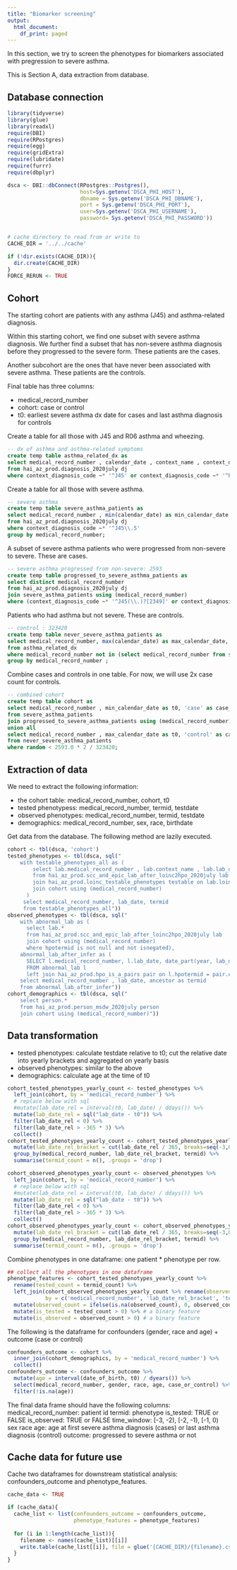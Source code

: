 ```yaml
---
title: "Biomarker screening"
output:
  html_document:
    df_print: paged
---
```


In this section, we try to screen the phenotypes for biomarkers associated with pregression to severe asthma.

This is Section A, data extraction from database. 

## Database connection
```r
library(tidyverse)
library(glue)
library(readxl)
require(DBI)
require(RPostgres)
require(egg)
require(gridExtra)
require(lubridate)
require(furrr)
require(dbplyr)

dsca <- DBI::dbConnect(RPostgres::Postgres(), 
                       host=Sys.getenv('DSCA_PHI_HOST'), 
                       dbname = Sys.getenv('DSCA_PHI_DBNAME'), 
                       port = Sys.getenv('DSCA_PHI_PORT'), 
                       user=Sys.getenv('DSCA_PHI_USERNAME'),
                       password= Sys.getenv('DSCA_PHI_PASSWORD'))


# cache directory to read from or write to
CACHE_DIR = '../../cache'

if (!dir.exists(CACHE_DIR)){
  dir.create(CACHE_DIR)
}
FORCE_RERUN <- TRUE
```


## Cohort 
The starting cohort are patients with any asthma (J45) and asthma-related diagnosis. 

Within this starting cohort, we find one subset with severe asthma diagnosis. We further find a subset that has non-severe asthma diagnosis before they progressed to the severe form. These patients are the cases.

Another subcohort are the ones that have never been associated with severe asthma. These patients are the controls. 

Final table has three columns:

- medical_record_number
- cohort: case or control
- t0: earliest severe asthma dx date for cases and last asthma diagnosis for controls


Create a table for all those with J45 and R06 asthma and wheezing. 
```sql
-- dx of asthma and asthma-related symptoms
create temp table asthma_related_dx as 
select medical_record_number , calendar_date , context_name , context_diagnosis_code 
from hai_az_prod.diagnosis_2020july dj 
where context_diagnosis_code ~* '^J45' or context_diagnosis_code ~* '^R06';
```

Create a table for all those with severe asthma.
```sql
-- severe asthma
create temp table severe_asthma_patients as
select medical_record_number , min(calendar_date) as min_calendar_date
from hai_az_prod.diagnosis_2020july dj 
where context_diagnosis_code ~* '^J45\\.5'
group by medical_record_number;  
```

A subset of severe asthma patients who were progressed from non-severe to severe. These are cases. 
```sql
-- severe asthma progressed from non-severe: 2593
create temp table progressed_to_severe_asthma_patients as
select distinct medical_record_number 
from hai_az_prod.diagnosis_2020july dj 
join severe_asthma_patients using (medical_record_number)
where (context_diagnosis_code ~* '^J45(\\.)?[2349]' or context_diagnosis_code ~* '^R06') and calendar_date < min_calendar_date;
```

Patients who had asthma but not severe. These are controls. 
```sql
-- control : 323420
create temp table never_severe_asthma_patients as
select medical_record_number, max(calendar_date) as max_calendar_date, random() as random 
from asthma_related_dx
where medical_record_number not in (select medical_record_number from severe_asthma_patients)
group by medical_record_number ;
```

Combine cases and controls in one table. For now, we will use 2x case count for controls. 
```sql
-- combined cohort 
create temp table cohort as 
select medical_record_number , min_calendar_date as t0, 'case' as case_or_control
from severe_asthma_patients 
join progressed_to_severe_asthma_patients using (medical_record_number)
union all
select medical_record_number , max_calendar_date as t0, 'control' as case_or_control
from never_severe_asthma_patients
where random < 2593.0 * 2 / 323420;
```

## Extraction of data

We need to extract the following information:

- the cohort table: medical_record_number, cohort, t0
- tested phenotypess: medical_record_number, termid, testdate
- observed phenotypes: medical_record_number, termid, testdate
- demographics: medical_record_number, sex, race, birthdate


Get data from the database. The following method are lazily executed.
```r
cohort <- tbl(dsca, 'cohort')
tested_phenotypes <- tbl(dsca, sql("
    with testable_phenotypes_all as (
    	select lab.medical_record_number , lab.context_name , lab.lab_date , lab.lab_time , lab.loinc , testable.termid , testable.is_tested_directly
    	from hai_az_prod.scc_and_epic_lab_after_loinc2hpo_2020july lab
    	join hai_az_prod.loinc_testable_phenotypes testable on lab.loinc = testable.loincid
    	join cohort using (medical_record_number)
      )
     select medical_record_number, lab_date, termid
     from testable_phenotypes_all"))
observed_phenotypes <- tbl(dsca, sql("
    with abnormal_lab as (
      select lab.*
      from hai_az_prod.scc_and_epic_lab_after_loinc2hpo_2020july lab
      join cohort using (medical_record_number)
      where hpotermid is not null and not isnegated),
    abnormal_lab_after_infer as (
      SELECT l.medical_record_number, l.lab_date, date_part(year, lab_date) as lab_year, l.local_test_code, l.loinc, l.hpotermid, l.isnegated, pair.ancestor , pair.distance
      FROM abnormal_lab l
      left join hai_az_prod.hpo_is_a_pairs pair on l.hpotermid = pair.current)
    select medical_record_number , lab_date, ancestor as termid
    from abnormal_lab_after_infer"))
cohort_demographics <- tbl(dsca, sql("
    select person.*
    from hai_az_prod.person_msdw_2020july person
    join cohort using (medical_record_number)"))

```




## Data transformation

- tested phenotypes: calculate testdate relative to t0; cut the relative date into yearly brackets and aggregated on yearly basis
- observed phenotypes: similar to the above
- demographics: calculate age at the time of t0

```r
cohort_tested_phenotypes_yearly_count <- tested_phenotypes %>%
  left_join(cohort, by = 'medical_record_number') %>%
  # replace below with sql
  #mutate(lab_date_rel = interval(t0, lab_date) / ddays()) %>% 
  mutate(lab_date_rel = sql("lab_date - t0")) %>% 
  filter(lab_date_rel < 0) %>%
  filter(lab_date_rel > -365 * 3) %>%
  collect() 
cohort_tested_phenotypes_yearly_count <- cohort_tested_phenotypes_yearly_count %>%
  mutate(lab_date_rel_bracket = cut(lab_date_rel / 365, breaks=seq(-3,0))) %>%
  group_by(medical_record_number, lab_date_rel_bracket, termid) %>% 
  summarise(termid_count = n(), .groups = 'drop')
```
```r
cohort_observed_phenotypes_yearly_count <- observed_phenotypes %>% 
  left_join(cohort, by = 'medical_record_number') %>%
  # replace below with sql
  #mutate(lab_date_rel = interval(t0, lab_date) / ddays()) %>% 
  mutate(lab_date_rel = sql("lab_date - t0")) %>% 
  filter(lab_date_rel < 0) %>%
  filter(lab_date_rel > -365 * 3) %>%
  collect()
cohort_observed_phenotypes_yearly_count <- cohort_observed_phenotypes_yearly_count %>% 
  mutate(lab_date_rel_bracket = cut(lab_date_rel / 365, breaks=seq(-3,0))) %>%
  group_by(medical_record_number, lab_date_rel_bracket, termid) %>% 
  summarise(termid_count = n(), .groups = 'drop')
```

Combine phenotypes in one dataframe: one patient * phenotype per row.
```r
## collect all the phenotypes in one dataframe
phenotype_features <- cohort_tested_phenotypes_yearly_count %>% 
  rename(tested_count = termid_count) %>%
  left_join(cohort_observed_phenotypes_yearly_count %>% rename(observed_count = termid_count), 
            by = c('medical_record_number', 'lab_date_rel_bracket', 'termid')) %>%
  mutate(observed_count = ifelse(is.na(observed_count), 0, observed_count)) %>% 
  mutate(is_tested = tested_count > 0) %>% # a binary feature
  mutate(is_observed = observed_count > 0) # a binary feature
```

The following is the dataframe for confounders (gender, race and age) + outcome (case or control)
```r
confounders_outcome <- cohort %>% 
  inner_join(cohort_demographics, by = 'medical_record_number') %>% 
  collect()
confounders_outcome <- confounders_outcome %>%
  mutate(age = interval(date_of_birth, t0) / dyears()) %>%
  select(medical_record_number, gender, race, age, case_or_control) %>% 
  filter(!is.na(age))
```

The final data frame should have the following columns:
medical_record_number: patient id 
termid: phenotype
is_tested: TRUE or FALSE
is_observed: TRUE or FALSE
time_window: [-3, -2), [-2, -1), [-1, 0)
sex
race
age: age at first severe asthma diagnosis (cases) or last asthma diagnosis (control)
outcome: progressed to severe asthma or not


## Cache data for future use

Cache two dataframes for downstream statistical analysis: confounders_outcome and phenotype_features.
```r
cache_data <- TRUE

if (cache_data){
  cache_list <- list(confounders_outcome = confounders_outcome,
                     phenotype_features = phenotype_features)
  
  for (i in 1:length(cache_list)){
    filename <- names(cache_list)[[i]]
    write.table(cache_list[[i]], file = glue('{CACHE_DIR}/{filename}.csv'), sep = ',', row.names = FALSE, col.names = TRUE)
  }
}
```


